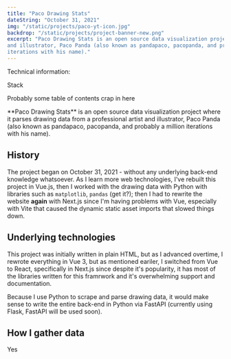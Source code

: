 ```yaml
---
title: "Paco Drawing Stats"
dateString: "October 31, 2021"
img: "/static/projects/paco-yt-icon.jpg"
backdrop: "/static/projects/project-banner-new.png"
excerpt: "Paco Drawing Stats is an open source data visualization project where it parses drawing data from a professional artist
and illustrator, Paco Panda (also known as pandapaco, pacopanda, and probably a million
iterations with his name)."
---
```


<SEOHead title={title} description={excerpt} />

<ProjectHeader
	title={title}
	dateString={dateString}
	backdropImg={backdrop}
	img={img}
/>

<div id="mdx-seperator">
<SidebarContainer>
Technical information:

Stack

Probably some table of contents crap in here

</SidebarContainer>
<div id="mdx-wrapper">
**Paco Drawing Stats** is an open source data visualization project where it parses drawing data from a professional artist
and illustrator, Paco Panda (also known as pandapaco, pacopanda, and probably a million
iterations with his name).

## History

The project began on October 31, 2021 - without any underlying back-end knowledge whatsoever. As
I learn more web technologies, I've rebuilt this project in Vue.js, then I worked with the drawing
data with Python with libraries such as `matplotlib`, `pandas` (get it?); then I had to rewrite the
website **again** with Next.js since I'm having problems with Vue, especially with Vite that caused
the dynamic static asset imports that slowed things down.

## Underlying technologies

This project was initially written in plain HTML, but as I advanced overtime, I rewrote everything in
Vue 3, but as mentioned eariler, I switched from Vue to React, specifically in Next.js since despite
it's popularity, it has most of the libraries written for this framrwork and it's overwhelming
support and documentation.

Because I use Python to scrape and parse drawing data, it would make sense to write the entire back-end
in Python via FastAPI (currently using Flask, FastAPI will be used soon).

## How I gather data

Yes

</div>
</div>
